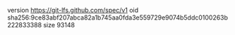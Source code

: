 version https://git-lfs.github.com/spec/v1
oid sha256:9ce83abf207abca82a1b745aa0fda3e559729e9074b5ddc0100263b222833388
size 93148
